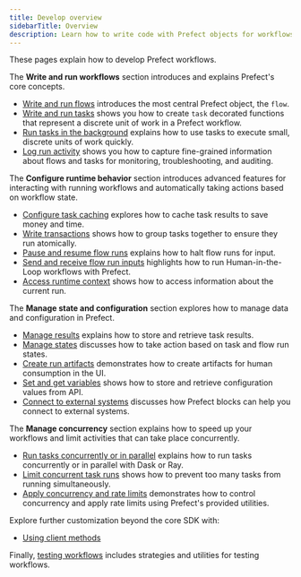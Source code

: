 ```yaml
---
title: Develop overview
sidebarTitle: Overview
description: Learn how to write code with Prefect objects for workflows you can trust.
---
```


These pages explain how to develop Prefect workflows. 

The **Write and run workflows** section introduces and explains Prefect's core concepts.

- [Write and run flows](/v3/develop/write-flows/) introduces the most central Prefect object, the `flow`. 
- [Write and run tasks](/v3/develop/write-tasks/) shows you how to create `task` decorated functions that represent a discrete unit of work in a Prefect workflow.
- [Run tasks in the background](/v3/develop/task-runners/) explains how to use tasks to execute small, discrete units of work quickly.
- [Log run activity](/v3/develop/logging/) shows you how to capture fine-grained information about flows and tasks for monitoring, troubleshooting, and auditing.

The **Configure runtime behavior** section introduces advanced features for interacting with running workflows and automatically taking actions based on workflow state.

- [Configure task caching](/v3/develop/task-caching/) explores how to cache task results to save money and time.
- [Write transactions](/v3/develop/transactions/) shows how to group tasks together to ensure they run atomically.
- [Pause and resume flow runs](/v3/develop/pause-resume/) explains how to halt flow runs for input.
- [Send and receive flow run inputs](/v3/develop/inputs/) highlights how to run Human-in-the-Loop workflows with Prefect.
- [Access runtime context](/v3/develop/runtime-context/) shows how to access information about the current run.

The **Manage state and configuration** section explores how to manage data and configuration in Prefect.

- [Manage results](/v3/develop/results/) explains how to store and retrieve task results.
- [Manage states](/v3/develop/manage-states/) discusses how to take action based on task and flow run states.
- [Create run artifacts](/v3/develop/artifacts/) demonstrates how to create artifacts for human consumption in the UI.
- [Set and get variables](/v3/develop/variables/) shows how to store and retrieve configuration values from API.
- [Connect to external systems](/v3/develop/blocks/) discusses how Prefect blocks can help you connect to external systems.

The **Manage concurrency** section explains how to speed up your workflows and limit activities that can take place concurrently. 

- [Run tasks concurrently or in parallel](/v3/develop/task-runners/) explains how to run tasks concurrently or in parallel with Dask or Ray.
- [Limit concurrent task runs](/v3/develop/task-run-limits/) shows how to prevent too many tasks from running simultaneously.
- [Apply concurrency and rate limits](/v3/develop/global-concurrency-limits/) demonstrates how to control concurrency and apply rate limits using Prefect's provided utilities.


Explore further customization beyond the core SDK with:

- [Using client methods](/v3/develop/interact-with-api/)


Finally, [testing workflows](/v3/develop/test-workflows/) includes strategies and utilities for testing workflows.
